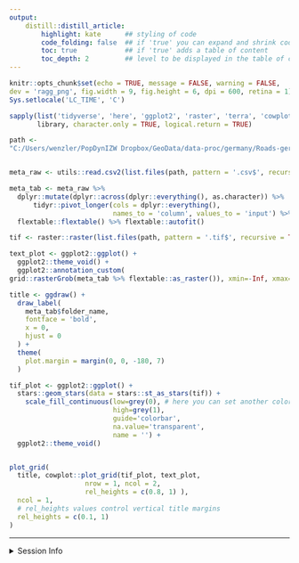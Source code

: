 ```yaml
---
output:
    distill::distill_article:
        highlight: kate      ## styling of code
        code_folding: false  ## if 'true' you can expand and shrink code chunks
        toc: true            ## if 'true' adds a table of content
        toc_depth: 2         ## level to be displayed in the table of content
---
```



```r
knitr::opts_chunk$set(echo = TRUE, message = FALSE, warning = FALSE,
dev = 'ragg_png', fig.width = 9, fig.height = 6, dpi = 600, retina = 1)
Sys.setlocale('LC_TIME', 'C')
```


```r
sapply(list('tidyverse', 'here', 'ggplot2', 'raster', 'terra', 'cowplot'),
       library, character.only = TRUE, logical.return = TRUE)
```


```r
path <- 
"C:/Users/wenzler/PopDynIZW Dropbox/GeoData/data-proc/germany/Roads-germany_2022_100m_03035_tif"


meta_raw <- utils::read.csv2(list.files(path, pattern = '.csv$', recursive = TRUE, full.names = TRUE))

meta_tab <- meta_raw %>%
  dplyr::mutate(dplyr::across(dplyr::everything(), as.character)) %>%
      tidyr::pivot_longer(cols = dplyr::everything(),
                          names_to = 'column', values_to = 'input') %>%
  flextable::flextable() %>% flextable::autofit()

tif <- raster::raster(list.files(path, pattern = '.tif$', recursive = TRUE, full.names = TRUE))


```


```r

text_plot <- ggplot2::ggplot() +
  ggplot2::theme_void() +
  ggplot2::annotation_custom(
grid::rasterGrob(meta_tab %>% flextable::as_raster()), xmin=-Inf, xmax=Inf, ymin=-Inf, ymax=Inf)

title <- ggdraw() +
  draw_label(
    meta_tab$folder_name,
    fontface = 'bold',
    x = 0,
    hjust = 0
  ) +
  theme(
    plot.margin = margin(0, 0, -180, 7)
  )

tif_plot <- ggplot2::ggplot() +
  stars::geom_stars(data = stars::st_as_stars(tif)) +
    scale_fill_continuous(low=grey(0), # here you can set another color palette
                          high=grey(1),
                          guide='colorbar',
                          na.value='transparent',
                          name = '') +
  ggplot2::theme_void()


plot_grid(
  title, cowplot::plot_grid(tif_plot, text_plot,
                   nrow = 1, ncol = 2,
                   rel_heights = c(0.8, 1) ),
  ncol = 1,
  # rel_heights values control vertical title margins
  rel_heights = c(0.1, 1)
)

```


***

<details><summary>Session Info</summary>

```r
## DO NOT REMOVE!
## We store the settings of your computer and the current versions of the
## packages used to allow for reproducibility
Sys.time()
#git2r::repository() ## uncomment if you are using GitHub
sessionInfo()
```

</details>
